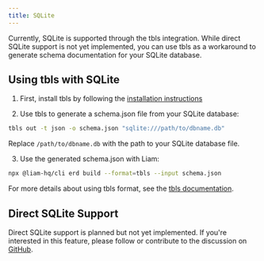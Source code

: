 ```yaml
---
title: SQLite
---
```


Currently, SQLite is supported through the tbls integration. While direct SQLite support is not yet implemented, you can use tbls as a workaround to generate schema documentation for your SQLite database.

## Using tbls with SQLite

1. First, install tbls by following the [installation instructions](https://github.com/k1LoW/tbls?tab=readme-ov-file#install)

2. Use tbls to generate a schema.json file from your SQLite database:

```bash
tbls out -t json -o schema.json "sqlite:///path/to/dbname.db"
```

Replace `/path/to/dbname.db` with the path to your SQLite database file.

3. Use the generated schema.json with Liam:

```bash
npx @liam-hq/cli erd build --format=tbls --input schema.json
```

For more details about using tbls format, see the [tbls documentation](/docs/parser/supported-formats/tbls#using-tbls-json-output).

## Direct SQLite Support

Direct SQLite support is planned but not yet implemented. If you're interested in this feature, please follow or contribute to the discussion on [GitHub](https://github.com/liam-hq/liam/discussions/364).
